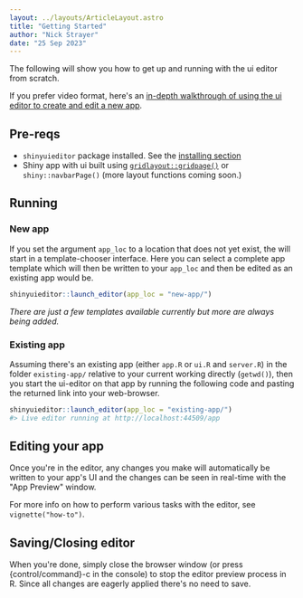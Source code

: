 ```yaml
---
layout: ../layouts/ArticleLayout.astro
title: "Getting Started"
author: "Nick Strayer"
date: "25 Sep 2023"
---
```


The following will show you how to get up and running with the ui editor from scratch.

If you prefer video format, here's an [in-depth walkthrough of using the ui editor to create and edit a new app](https://www.youtube.com/watch?v=gYPnLiudtGU).

## Pre-reqs

- `shinyuieditor` package installed. See the [installing section](./)
- Shiny app with ui built using [`gridlayout::gridpage()`](https://rstudio.github.io/gridlayout/) or `shiny::navbarPage()` (more layout functions coming soon.)

## Running

### New app

If you set the argument `app_loc` to a location that does not yet exist, the will start in a template-chooser interface. Here you can select a complete app template which will then be written to your `app_loc` and then be edited as an existing app would be.

```r
shinyuieditor::launch_editor(app_loc = "new-app/")
```

_There are just a few templates available currently but more are always being added._

### Existing app

Assuming there's an existing app (either `app.R` or `ui.R` and `server.R`) in the folder `existing-app/` relative to your current working directly (`getwd()`), then you start the ui-editor on that app by running the following code and pasting the returned link into your web-browser.

```r
shinyuieditor::launch_editor(app_loc = "existing-app/")
#> Live editor running at http://localhost:44509/app
```

## Editing your app

Once you're in the editor, any changes you make will automatically be written to your app's UI and the changes can be seen in real-time with the "App Preview" window.

For more info on how to perform various tasks with the editor, see `vignette("how-to")`.

## Saving/Closing editor

When you're done, simply close the browser window (or press &lcub;control/command&rcub;-c in the console) to stop the editor preview process in R. Since all changes are eagerly applied there's no need to save.
